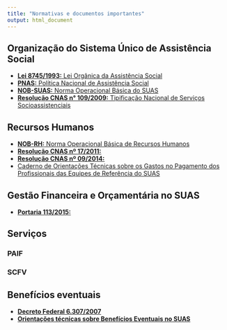 ```yaml
---
title: "Normativas e documentos importantes"
output: html_document
---
```


## Organização do Sistema Único de Assistência Social
- [**Lei 8745/1993:** Lei Orgânica da Assistência Social](http://www.planalto.gov.br/ccivil_03/leis/l8742.htm)
- [**PNAS:** Política Nacional de Assistência Social](http://www.mds.gov.br/webarquivos/publicacao/assistencia_social/Normativas/PNAS2004.pdf)
- [**NOB-SUAS:** Norma Operacional Básica do SUAS](http://www.mds.gov.br/webarquivos/publicacao/assistencia_social/Normativas/PNAS2004.pdf)
- [**Resolução CNAS n° 109/2009:** Tipificação Nacional de Serviços Socioassistenciais](http://www.mds.gov.br/webarquivos/public/resolucao_CNAS_N109_%202009.pdf)

## Recursos Humanos
- [**NOB-RH:** Norma Operacional Básica de Recursos Humanos]()
- [**Resolução CNAS nº 17/2011:**]()
- [**Resolução CNAS nº 09/2014:**]()
- [Caderno de Orientações Técnicas sobre os Gastos no Pagamento dos Profissionais das Equipes de Referência do SUAS](http://www.mds.gov.br/webarquivos/publicacao/assistencia_social/Cadernos/caderno_orientacoestecnicas_gastosnopagamento.pdf)


## Gestão Financeira e Orçamentária no SUAS
- [**Portaria 113/2015:**](http://blog.mds.gov.br/fnas/wp-content/uploads/2018/06/Portaria_N%C2%B0_113_2015.pdf)



## Serviços
### PAIF


### SCFV



## Benefícios eventuais
- [**Decreto Federal 6.307/2007**](http://www.planalto.gov.br/ccivil_03/_ato2007-2010/2007/decreto/d6307.htm)
- [**Orientações técnicas sobre Benefícios Eventuais no SUAS**](http://www.mds.gov.br/webarquivos/publicacao/assistencia_social/Cadernos/Orienta%C3%A7%C3%B5es%20T%C3%A9cnias%20sobre%20Benef%C3%ADcios%20Eventuais%20no%20SUAS.pdf)

